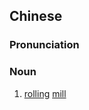 ==Chinese==
{{zh-forms|s=压延机|type=21}}

===Pronunciation===
{{zh-pron
|m=yāyánjī
|cat=n
}}

===Noun===
{{zh-noun}}

# [[rolling]] [[mill]]